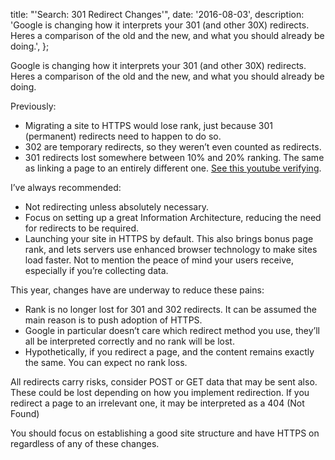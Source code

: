   title: "'Search: 301 Redirect Changes'",
  date: '2016-08-03',
  description:
    'Google is changing how it interprets your 301 (and other 30X) redirects. Heres a comparison of the old and the new, and what you should already be doing.',
};

Google is changing how it interprets your 301 (and other 30X) redirects. Heres a comparison of the old and the new, and what you should already be doing.

Previously:

- Migrating a site to HTTPS would lose rank, just because 301 (permanent) redirects need to happen to do so.
- 302 are temporary redirects, so they weren’t even counted as redirects.
- 301 redirects lost somewhere between 10% and 20% ranking. The same as linking a page to an entirely different one. [See this youtube verifying](https://www.youtube.com/watch?v=Filv4pP-1nw).

I’ve always recommended:

- Not redirecting unless absolutely necessary.
- Focus on setting up a great Information Architecture, reducing the need for redirects to be required.
- Launching your site in HTTPS by default. This also brings bonus page rank, and lets servers use enhanced browser technology to make sites load faster. Not to mention the peace of mind your users receive, especially if you’re collecting data.

This year, changes have are underway to reduce these pains:

- Rank is no longer lost for 301 and 302 redirects. It can be assumed the main reason is to push adoption of HTTPS.
- Google in particular doesn’t care which redirect method you use, they’ll all be interpreted correctly and no rank will be lost.
- Hypothetically, if you redirect a page, and the content remains exactly the same. You can expect no rank loss.

All redirects carry risks, consider POST or GET data that may be sent also. These could be lost depending on how you implement redirection.
If you redirect a page to an irrelevant one, it may be interpreted as a 404 (Not Found)

You should focus on establishing a good site structure and have HTTPS on regardless of any of these changes.
